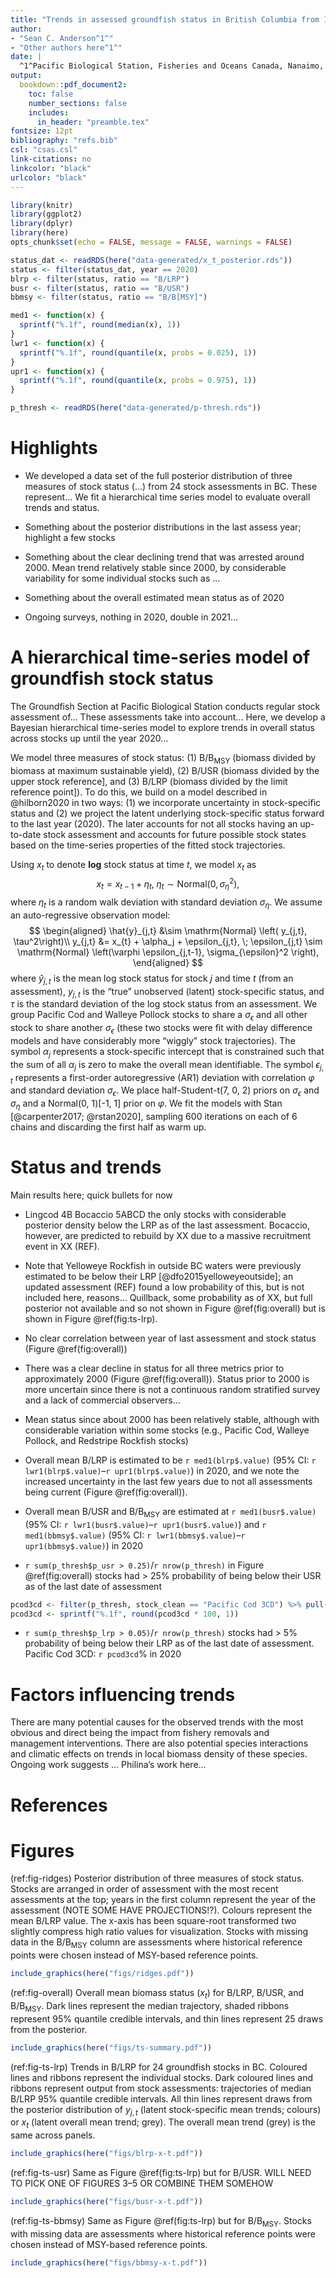 ```yaml
---
title: "Trends in assessed groundfish status in British Columbia from 1960--2020"
author:
- "Sean C. Anderson^1^"
- "Other authors here^1^"
date: |
  ^1^Pacific Biological Station, Fisheries and Oceans Canada, Nanaimo, BC, V6T 6N7, Canada\
output:
  bookdown::pdf_document2:
    toc: false
    number_sections: false
    includes:
      in_header: "preamble.tex"
fontsize: 12pt
bibliography: "refs.bib"
csl: "csas.csl"
link-citations: no
linkcolor: "black"
urlcolor: "black"
---
```


```r
library(knitr)
library(ggplot2)
library(dplyr)
library(here)
opts_chunk$set(echo = FALSE, message = FALSE, warnings = FALSE)

status_dat <- readRDS(here("data-generated/x_t_posterior.rds"))
status <- filter(status_dat, year == 2020)
blrp <- filter(status, ratio == "B/LRP")
busr <- filter(status, ratio == "B/USR")
bbmsy <- filter(status, ratio == "B/B[MSY]")

med1 <- function(x) {
  sprintf("%.1f", round(median(x), 1))
}
lwr1 <- function(x) {
  sprintf("%.1f", round(quantile(x, probs = 0.025), 1))
}
upr1 <- function(x) {
  sprintf("%.1f", round(quantile(x, probs = 0.975), 1))
}

p_thresh <- readRDS(here("data-generated/p-thresh.rds"))
```

# Highlights

- We developed a data set of the full posterior distribution of three measures
  of stock status (...) from 24 stock assessments in BC. These represent... We
  fit a hierarchical time series model to evaluate overall trends and status.

- Something about the posterior distributions in the last assess year; highlight a few stocks

- Something about the clear declining trend that was arrested around 2000. Mean
  trend relatively stable since 2000, by considerable variability for some
  individual stocks such as ...

- Something about the overall estimated mean status as of 2020

- Ongoing surveys, nothing in 2020, double in 2021...

# A hierarchical time-series model of groundfish stock status

The Groundfish Section at Pacific Biological Station conducts regular stock assessment of...
These assessments take into account...
Here, we develop a Bayesian hierarchical time-series model to explore trends in
overall status across stocks up until the year 2020...

We model three measures of stock status:
(1) B/B~MSY~ (biomass divided by biomass at maximum sustainable yield),
(2) B/USR (biomass divided by the upper stock reference], and
(3) B/LRP (biomass divided by the limit reference point]).
To do this, we build on a model described in @hilborn2020 in two ways:
(1) we incorporate uncertainty in stock-specific status and
(2) we project the latent underlying stock-specific status forward to the last year (2020).
The later accounts for not all stocks having an up-to-date stock assessment
and accounts for future possible stock states based on the time-series properties
of the fitted stock trajectories.

Using $x_t$ to denote **log** stock status at time $t$, we model $x_t$ as
$$
x_t = x_{t-1} + \eta_t, \;
      \eta_t \sim \mathrm{Normal}
      \left( 0, \sigma_{\eta}^2 \right),
$$
where $\eta_t$ is a random walk deviation with standard deviation $\sigma_\eta$.
We assume an auto-regressive observation model:
$$
\begin{aligned}
\hat{y}_{j,t} &\sim \mathrm{Normal} \left( y_{j,t}, \tau^2\right)\\
y_{j,t} &= x_{t} + \alpha_j + \epsilon_{j,t}, \;
      \epsilon_{j,t} \sim \mathrm{Normal}
      \left(\varphi \epsilon_{j,t-1}, \sigma_{\epsilon}^2 \right),
\end{aligned}
$$
where $\hat{y}_{j,t}$ is the mean log stock status for stock $j$
and time $t$ (from an assessment), $y_{j,t}$ is the "true" unobserved (latent) stock-specific status,
and $\tau$ is the standard deviation of the log stock status from an assessment.
We group Pacific Cod and Walleye Pollock stocks to share a $\sigma_{\epsilon}$
and all other stock to share another $\sigma_{\epsilon}$ (these two stocks were
fit with delay difference models and have considerably more "wiggly" stock trajectories).
The symbol $\alpha_j$ represents a stock-specific intercept
that is constrained such that the sum of all $\alpha_j$ is zero to make the overall mean identifiable.
The symbol $\epsilon_{j,t}$ represents a first-order autoregressive (AR1) deviation
with correlation $\varphi$ and standard deviation $\sigma_\epsilon$.
We place half-Student-t(7, 0, 2) priors on $\sigma_{\epsilon}$ and $\sigma_{\eta}$
and a Normal(0, 1)[-1, 1] prior on $\varphi$.
We fit the models with Stan [@carpenter2017; @rstan2020], sampling 600 iterations
on each of 6 chains and discarding the first half as warm up.

# Status and trends

Main results here; quick bullets for now

- Lingcod 4B  Bocaccio 5ABCD the only stocks with considerable posterior
  density below the LRP as of the last assessment. Bocaccio, however, are
  predicted to rebuild by XX due to a massive recruitment event in XX (REF).

- Note that Yelloweye Rockfish in outside BC waters were previously estimated
  to be below their LRP [@dfo2015yelloweyeoutside]; an updated assessment (REF)
  found a low probability of this, but is not included here, reasons...
  Quillback, some probability as of XX, but full posterior not available and so
  not shown in Figure \@ref(fig:overall) but is shown in Figure
  \@ref(fig:ts-lrp).

- No clear correlation between year of last assessment and stock status (Figure
  \@ref(fig:overall))

- There was a clear decline in status for all three metrics prior to
  approximately 2000 (Figure \@ref(fig:overall)). Status prior to 2000 is more
  uncertain since there is not a continuous random stratified survey and a lack
  of commercial observers...

- Mean status since about 2000 has been relatively stable, although with
  considerable variation within some stocks (e.g., Pacific Cod, Walleye
  Pollock, and Redstripe Rockfish stocks)

- Overall mean B/LRP is estimated to be `r med1(blrp$.value)` (95% CI: `r lwr1(blrp$.value)`--`r upr1(blrp$.value)`) in 2020, and we note
  the increased uncertainty in the last few years due to not all assessments
  being current (Figure \@ref(fig:overall)).

- Overall mean B/USR and B/B~MSY~ are estimated at `r med1(busr$.value)` (95% CI: `r lwr1(busr$.value)`--`r upr1(busr$.value)`) and `r med1(bbmsy$.value)` (95% CI: `r lwr1(bbmsy$.value)`--`r upr1(bbmsy$.value)`) in 2020

-  `r sum(p_thresh$p_usr > 0.25)`/`r nrow(p_thresh)` in Figure \@ref(fig:overall) stocks had > 25% probability of being below their USR as of the last
  date of assessment

```r
pcod3cd <- filter(p_thresh, stock_clean == "Pacific Cod 3CD") %>% pull(p_lrp)
pcod3cd <- sprintf("%.1f", round(pcod3cd * 100, 1))
```

- `r sum(p_thresh$p_lrp > 0.05)`/`r nrow(p_thresh)` stocks had > 5% probability of being below their LRP as of the last
  date of assessment. Pacific Cod 3CD: `r pcod3cd`% in 2020

# Factors influencing trends

There are many potential causes for the observed trends with the most obvious
and direct being the impact from fishery removals and management interventions.
There are also potential species interactions and climatic effects on trends in
local biomass density of these species. Ongoing work suggests ... Philina's
work here...

\vspace{6pt}

# References

\vspace{9pt}

<div id="refs"></div>

\clearpage

\setlength{\parindent}{0in}
\setlength{\leftskip}{0pt}
\setlength{\parskip}{6pt}

# Figures

(ref:fig-ridges) Posterior distribution of three measures of stock status.
Stocks are arranged in order of assessment with the most recent assessments at
the top; years in the first column represent the year of the assessment (NOTE
SOME HAVE PROJECTIONS!?). Colours represent the mean B/LRP value. The x-axis
has been square-root transformed two slightly compress high ratio values for
visualization. Stocks with missing data in the B/B~MSY~ column are assessments
where historical reference points were chosen instead of MSY-based reference
points.

```r
include_graphics(here("figs/ridges.pdf"))
```

(ref:fig-overall) Overall mean biomass status ($x_t$) for B/LRP, B/USR, and
B/B~MSY~. Dark lines represent the median trajectory, shaded ribbons represent
95% quantile credible intervals, and thin lines represent 25 draws from the
posterior.

```r
include_graphics(here("figs/ts-summary.pdf"))
```


(ref:fig-ts-lrp) Trends in B/LRP for 24 groundfish stocks in BC. Coloured lines
and ribbons represent the individual stocks. Dark coloured lines and ribbons
represent output from stock assessments: trajectories of median B/LRP 95%
quantile credible intervals. All thin lines represent draws from the posterior
distribution of $y_{j,t}$ (latent stock-specific mean trends; colours) or $x_t$
(latent overall mean trend; grey). The overall mean trend (grey) is the same
across panels.

```r
include_graphics(here("figs/blrp-x-t.pdf"))
```

(ref:fig-ts-usr) Same as Figure \@ref(fig:ts-lrp) but for B/USR. WILL NEED TO
PICK ONE OF FIGURES 3--5 OR COMBINE THEM SOMEHOW

```r
include_graphics(here("figs/busr-x-t.pdf"))
```

(ref:fig-ts-bbmsy) Same as Figure \@ref(fig:ts-lrp) but for B/B~MSY~. Stocks
with missing data are assessments where historical reference points were chosen
instead of MSY-based reference points.

```r
include_graphics(here("figs/bbmsy-x-t.pdf"))
```

